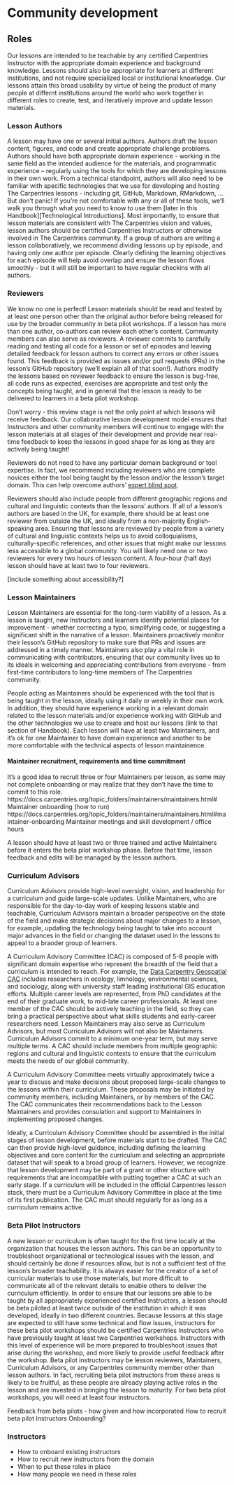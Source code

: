 # Community development

## Roles

Our lessons are intended to be teachable by any certified
Carpentries Instructor with the appropriate domain experience
and background knowledge. Lessons should also be appropriate for
learners at different institutions, and not require specialized
local or institutional knowledge. Our lessons attain this 
broad usability by virtue of being the product of many people
at differnt institutions around the world who work together
in different roles to create, test, and iteratively improve and
update lesson materials. 

### Lesson Authors

A lesson may have one or several initial authors. Authors draft
the lesson content, figures, and code and create appropriate challenge problems. Authors should have both appropriate domain
experience - working in the same field as the intended audience for the materials,
and programmatic experience -- regularly using the tools for which they are
developing lessons in their own work. From a technical standpoint, authors
will also need to be familiar with specific technologies that we use for 
developing and hosting The Carpentries lessons - including git, GitHub, Markdown,
RMarkdown, ... But don't panic! If you're not comfortable with any or all of these
tools, we'll walk you through what you need to know to use them [later in this
Handbook][Technological Introductions]. Most importantly, to ensure that lesson materials are consistent with The Carpentries vision and
values, 
lesson authors should be certified Carpentries Instructors or otherwise involved
in The Carpentries community. If a group of authors are writing a lesson
collaboratively, we recommend dividing lessons up by episode, and having only one
author per episode. Clearly defining the learning objectives for each episode
will help avoid overlap and ensure the lesson flows smoothly - but it will
still be important to have regular checkins with all authors. 

### Reviewers

We know no one is perfect! Lesson materials should be read and tested by at least
one person other than the original author before being released for use by the broader community in beta pilot workshops. 
If a lesson has more than one author, co-authors can review each other's content. 
Community members can also serve as reviewers. A reviewer commits to carefully
reading and testing all code for a lesson or set of episodes and leaving detailed
feedback for lesson authors to correct any errors or other issues found. This feedback is 
provided as issues and/or pull requests (PRs) in the lesson's GitHub repository 
(we'll explain all of that soon!). Authors modify the lessons based on reviewer feedback to ensure the 
lesson is bug-free, all code runs as expected, exercises are appropriate and test
only the concepts being taught, and in general that the lesson is ready to be
delivered to learners in a beta pilot workshop.

Don't worry - this review stage is not the only point at which lessons will
receive feedback. Our collaborative lesson development model ensures that 
Instructors and other community members will continue to engage with the lesson 
materials at all stages of their development and provide near real-time feedback
to keep the lessons in good shape for as long as they are actively being taught!

Reviewers do not need to have any particular domain background or tool expertise. 
In fact, we recommend including reviewers who are complete novices either
the tool being taught by the lesson and/or the lesson's target domain. This can
help overcome authors' [expert blind spot](link to appropriate instructor training page). 

Reviewers should also include people from different geographic regions and
cultural and linguistic contexts than the lessons' authors. If all of
a lesson's authors are based in the UK, for example, there should be at least
one reviewer from outside the UK, and ideally from a non-majority English-speaking
area. Ensuring that lessons are reviewed by people from a variety of cultural and linguistic 
contexts helps us to avoid colloquialisms, culturally-specific references, and other issues that might make our lessons less accessible to a global community. You will likely need one or two reviewers for every
two hours of lesson content. A four-hour (half day) lesson should have at least two to four reviewers.

[Include something about accessibility?]

### Lesson Maintainers

Lesson Maintainers are essential for the long-term viability of a lesson. As a
lesson is taught, new Instructors and learners identify potential places
for improvement - whether correcting a typo, simplifying code, or suggesting
a significant shift in the narrative of a lesson. Maintainers proactively monitor
their lesson's GitHub repository to make sure that PRs and issues are addressed
in a timely manner. Maintainers also play a vital role in communicating with 
contributors, ensuring that our community lives up to its ideals in welcoming
and appreciating contributions from everyone - from first-time contributors to long-time
members of The Carpentries community.

People acting as Maintainers should be experienced with the tool that is being 
taught in the lesson, ideally using it daily or weekly in their own work. In 
addition, they should have experience working in a relevant domain related to the
lesson materials and/or experience working with GitHub and the other technologies
we use to create and host our lessons (link to that section of Handbook). Each
lesson will have at least two Maintainers, and it's ok for one Maintainer
to have domain experience and another to be more comfortable with the technical
aspects of lesson maintainence. 

#### Maintainer recruitment, requirements and time commitment

It's a good idea to recruit three or four Maintainers per lesson, as some may not complete onboarding
or may realize that they don't have the time to commit to this role. 
https://docs.carpentries.org/topic_folders/maintainers/maintainers.html#
Maintainer onboarding (how to run)
https://docs.carpentries.org/topic_folders/maintainers/maintainers.html#maintainer-onboarding 
Maintainer meetings and skill development / office hours

A lesson should have at least two or three trained and active Maintainers before it enters the 
beta pilot workshop phase. Before that time, lesson feedback and edits will be 
managed by the lesson authors.

### Curriculum Advisors

Curriculum Advisors provide high-level oversight, vision, and leadership for a
curriculum and guide large-scale updates. Unlike Maintainers, who are responsible
for the day-to-day work of keeping lessons stable and teachable, Curriculum 
Advisors maintain a broader perspective on the state of the field and make 
strategic decisions about major changes to a lesson, for example, updating the
technology being taught to take into account major advances in the field or 
changing the dataset used in the lessons to appeal to a braoder group of learners.

A Curriculum Advisory Committee (CAC)
is composed of 5-8 people with significant domain expertise who represent the 
breadth of the field that a curriculum is intended to reach. For example, the
[Data Carpentry Geospatial CAC](https://datacarpentry.org/lesson-leadership/)
includes researchers in ecology, limnology, environmental sciences, and sociology,
along with university staff leading institutional GIS education efforts. Multiple
career levels are represented, from PhD candidates at the end of their graduate
work, to mid-late career professionals. At least one member of the CAC should
be actively teaching in the field, so they can bring a practical perspective
about what skills students and early-career researchers need. Lesson Maintainers
may also serve as Curriculum Advisors, but most Curriculum Advisors will not
also be Maintainers. Curriculum Advisors commit to a minimum one-year term, but 
may serve multiple terms. A CAC should include members from multiple geographic
regions and cultural and linguistic contexts to ensure that the curriculum 
meets the needs of our global community. 

A Curriculum Advisory Committee meets virtually approximately twice a year to
discuss and make decisions about proposed large-scale
changes to the lessons within their curriculum. These proposals may be initiated
by community members, including Maintainers, or by members of the CAC. The CAC
communicates their recommendations back to the Lesson Maintainers and provides
consulation and support to Maintainers in implementing proposed changes. 

Ideally, a Curriculum Advisory Committee should be assembled in the initial
stages of lesson development, before materials start to be drafted. The CAC
can then provide high-level guidance, including defining the learning objectives
and core content for the curriculum and selecting an appropriate dataset that 
will speak to a broad group of learners. However, we recognize that lesson 
development may be part of a grant or other structure with requirements that are
incompatible with putting together a CAC at such an early stage. If a curriculum
will be included in the official Carpentries lesson stack, there
must be a Curriculum Advisory Committee in place at the time of 
its first publication. The CAC must should regularly for as long as a curriculum
remains active. 

### Beta Pilot Instructors

A new lesson or curriculum is often taught for the first time locally at 
the organization that houses the lesson authors. This can be an opportunity 
to troubleshoot organizational or technological issues with the lesson, and
should certainly be done if resources allow, but is
not a sufficient test of the lesson's broader teachability. It is always easier
for the creator of a set of curricular materials to use those materials, but
more difficult to communicate all of the relevant details to enable
others to deliver the curriculum efficiently. In order to ensure
that our lessons are able to be taught by all appropriately experienced 
certified Instructors, a lesson should be beta piloted at least twice outside of the institution 
in which it was developed, ideally in two different countries. Because lessons at this stage are
expected to still have some technical and flow issues, instructors for these beta pilot
workshops should be certified Carpentries Instructors who have previously taught at least two
Carpentries workshops. Instructors with this level of experience will be more prepared to troubleshoot
issues that arise during the workshop, and more likely to provide useful feedback after the workshop. 
Beta pilot instructors may be lesson reviewers,
Maintainers, Curriculum Advisors, or any Carpentries community member other than
lesson authors. In fact, recruiting beta pilot instructors from these areas is likely to be fruitful,
as these people are already playing active roles in the lesson and are invested in bringing the lesson
to maturity. For two beta pilot workshops, you will need at least four instructors. 

Feedback from beta pilots - how given and how incorporated
How to recruit beta pilot Instructors
Onboarding?


### Instructors

- How to onboard existing instructors 
- How to recruit new instructors from the domain
- When to put these roles in place
- How many people we need in these roles
